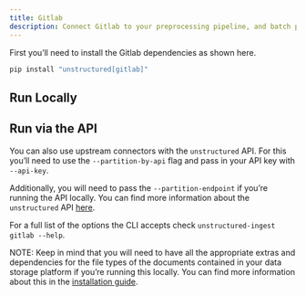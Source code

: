 ```yaml
---
title: Gitlab 
description: Connect Gitlab to your preprocessing pipeline, and batch process all your documents using `unstructured-ingest` to store structured outputs locally on your filesystem.
---
```


First you’ll need to install the Gitlab dependencies as shown here.

```bash
pip install "unstructured[gitlab]"
```


## Run Locally


<CodeGroup>

  <GitLabSh />

  <GitLabPy />

</CodeGroup>


## Run via the API

You can also use upstream connectors with the `unstructured` API. For this you’ll need to use the `--partition-by-api` flag and pass in your API key with `--api-key`.


<CodeGroup>

  <GitLabAPISh />

  <GitLabAPIPy />

</CodeGroup>


Additionally, you will need to pass the `--partition-endpoint` if you’re running the API locally. You can find more information about the `unstructured` API [here](https://github.com/Unstructured-IO/unstructured-api).

For a full list of the options the CLI accepts check `unstructured-ingest gitlab --help`.

NOTE: Keep in mind that you will need to have all the appropriate extras and dependencies for the file types of the documents contained in your data storage platform if you’re running this locally. You can find more information about this in the [installation guide](/installation/overview).